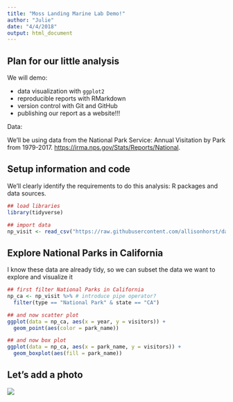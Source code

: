 ```yaml
---
title: "Moss Landing Marine Lab Demo!"
author: "Julie"
date: "4/4/2018"
output: html_document
---
```


## Plan for our little analysis

We will demo: 

- data visualization with `ggplot2`
- reproducible reports with RMarkdown
- version control with Git and GitHub
- publishing our report as a website!!!

Data:

We'll be using data from the National Park Service: Annual Visitation by Park from 1979-2017. <https://irma.nps.gov/Stats/Reports/National>.


## Setup information and code

We'll clearly identify the requirements to do this analysis: R packages and data sources.

```r
## load libraries
library(tidyverse)

## import data
np_visit <- read_csv("https://raw.githubusercontent.com/allisonhorst/data-vis/master/np_visit.csv")
```

## Explore National Parks in California

I know these data are already tidy, so we can subset the data we want to explore and visualize it

```r
## first filter National Parks in California
np_ca <- np_visit %>% # introduce pipe operator?
  filter(type == "National Park" & state == "CA")

## and now scatter plot
ggplot(data = np_ca, aes(x = year, y = visitors)) + 
  geom_point(aes(color = park_name))

## and now box plot
ggplot(data = np_ca, aes(x = park_name, y = visitors)) +
  geom_boxplot(aes(fill = park_name))
```

## Let's add a photo

![](Yosemite.jpg)

